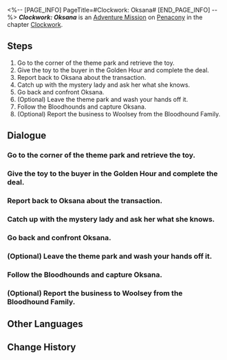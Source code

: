 <%-- [PAGE_INFO]
PageTitle=#Clockwork: Oksana#
[END_PAGE_INFO] --%>
{{Stub|Dialogue.}}
{{Mission Infobox
|id            = 4240322
|title         = 
|image         = <!--Mission Clockwork Oksana.png-->
|type          = Adventure
|event_name    = 
|chapter       = Clockwork
|requirements  = [[Trailblaze Mission]] ''[[A Walk Among the Tombstones]]'' completed
|summary       = <!--official mission summary from Fate's Atlas-->
|characters    = Mysterious Stranger; Oksana; Trader; Trailblazer; Woolsey
|startLocation = [[Penacony]] - [[Clock Studios Theme Park]]
|world         = Penacony
|area          = Clock Studios Theme Park
|prev          = 
|next          = 
|rewards       = Trailblaze EXP*100; Stellar Jade*10; Refined Aether*3; Clock Credits*180; Credit*20,000
}}
'''''Clockwork: Oksana''''' is an [[Adventure Mission]] on [[Penacony]] in the chapter [[Clockwork]].

==Steps==
# Go to the corner of the theme park and retrieve the toy.
# Give the toy to the buyer in the Golden Hour and complete the deal.
# Report back to Oksana about the transaction.
# Catch up with the mystery lady and ask her what she knows.
# Go back and confront Oksana.
# (Optional) Leave the theme park and wash your hands off it.
# Follow the Bloodhounds and capture Oksana.
# (Optional) Report the business to Woolsey from the Bloodhound Family.

<!--
==Gameplay Notes==

--><!--
==Trial Character==

-->
==Dialogue==
{{Stub Dialogue}}
{{Dialogue End}}

===Go to the corner of the theme park and retrieve the toy.{{subst:void|<!--424032203-->}}===
{{Mission Description|type=adventure|location=Clock Studios Theme Park|update|Tick... tock! Quick, Adjust the hands... Tick, tock!<br />People's minds await your exploration. Help them regain their true selves!}}
{{Dialogue Start}}
:{{tx}}
{{Dialogue End}}

===Give the toy to the buyer in the Golden Hour and complete the deal.{{subst:void|<!--424032204-->}}===
{{Dialogue Start}}
:{{tx}}
{{Dialogue End}}

===Report back to Oksana about the transaction.{{subst:void|<!--424032205-->}}===
{{Dialogue Start}}
:{{tx}}
{{Dialogue End}}

===Catch up with the mystery lady and ask her what she knows.{{subst:void|<!--424032206-->}}===
{{Dialogue Start}}
:{{tx}}
{{Dialogue End}}

===Go back and confront Oksana.{{subst:void|<!--424032207-->}}===
{{Dialogue Start}}
:{{tx}}
{{Dialogue End}}

===(Optional) Leave the theme park and wash your hands off it.{{subst:void|<!--424032211-->}}===
{{Dialogue Start}}
:{{tx}}
{{Dialogue End}}

===Follow the Bloodhounds and capture Oksana.{{subst:void|<!--424032212-->}}===
{{Dialogue Start}}
:{{tx}}
{{Dialogue End}}

===(Optional) Report the business to Woolsey from the Bloodhound Family.{{subst:void|<!--424032210-->}}===
{{Dialogue Start}}
:{{tx}}
{{Dialogue End}}

==Other Languages==
{{Other Languages
|en   = Clockwork: Oksana
|zhs  = 钟表把戏：奥科萨娜
|zht  = 鐘錶把戲：奧科薩娜
|ja   = クロックトリック：オクサーナ
|ko   = 시계 트릭: 옥사나
|es   = Trucorreloj: Oksana
|fr   = Pouvoir de la Pendule : Oksana
|ru   = Заводной механизм: Оксана
|th   = กลนาฬิกา: Oksana
|vi   = Thủ Thuật Đồng Hồ: Oksana
|de   = Uhrwerk: Oksana
|id   = Clockwork: Oksana
|pt   = Truquelógio: Oksana
}}

==Change History==
{{Change History|2.1}}
